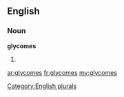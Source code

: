 ==English==

===Noun===
'''glycomes'''

# {{plural of|[[glycome]]}}

[[Category:English plurals]]

[[ar:glycomes]]
[[fr:glycomes]]
[[my:glycomes]]